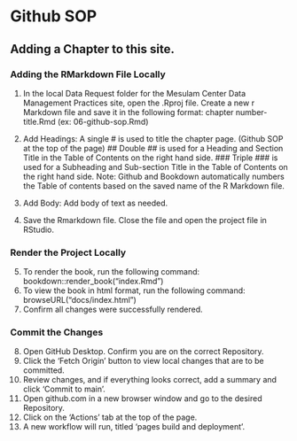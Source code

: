 # Github SOP 

## Adding a Chapter to this site. 

### Adding the RMarkdown File Locally
1. In the local Data Request folder for the Mesulam Center Data Management
Practices site, open the .Rproj file. Create a new r Markdown file and save it 
in the following format: \n
chapter number-title.Rmd (ex: 06-github-sop.Rmd)

2. Add Headings: \n
A single # is used to title the chapter page. (Github SOP at the top of the page) \n
## Double ## is used for a Heading and Section Title in the Table of Contents on 
the right hand side. \n
### Triple ### is used for a Subheading and Sub-section Title in the Table of Contents 
on the right hand side. \n
Note: Github and Bookdown automatically numbers the Table of contents based on the 
saved name of the R Markdown file. 

3. Add Body: \n
Add body of text as needed. 

4. Save the Rmarkdown file. Close the file and open the project file in RStudio. 

### Render the Project Locally
5. To render the book, run the following command: \n
bookdown::render_book("index.Rmd")
6. To view the book in html format, run the following command: 
browseURL("docs/index.html")
7. Confirm all changes were successfully rendered. 

### Commit the Changes
8. Open GitHub Desktop. Confirm you are on the correct Repository. 
9. Click the 'Fetch Origin' button to view local changes that are to be committed. 
10. Review changes, and if everything looks correct, add a summary and click 
'Commit to main'. 
11. Open github.com in a new browser window and go to the desired Repository. 
12. Click on the 'Actions' tab at the top of the page. 
13. A new workflow will run, titled 'pages build and deployment'. 